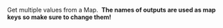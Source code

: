 Get multiple values from a Map.  **The names of outputs are used as map keys so make sure to change them!**